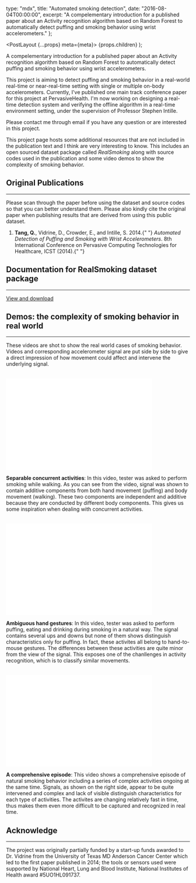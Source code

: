   type: "mdx",
  title: "Automated smoking detection",
  date: "2016-08-04T00:00:00",
  excerpt:
    "A compelementary introduction for a published paper about an Activity recognition algorithm based on Random Forest to automatically detect puffing and smoking behavior using wrist accelerometers."
};


  <PostLayout {...props} meta={meta}>
    {props.children}
  </PostLayout>
);

A compelementary introduction for a published paper about an Activity recognition algorithm based on Random Forest to automatically detect
puffing and smoking behavior using wrist accelerometers.

This project is aiming to detect puffing and smoking behavior in a real-world real-time or near-real-time setting with single or multiple on-body accelerometers. Currently, I've published one main track conference paper for this project at PervasiveHealth. I'm now working on designing a real-time detection system and verifying the offline algorithm in a real-time environment setting, under the supervision of Professor Stephen Intille.<!--more-->

Please contact me through email if you have any question or are interested in this project.

This project page hosts some additional resources that are not included in the publication text and I think are very interesting to know. This includes an open sourced dataset package called _RealSmoking_ along with source codes used in the publication and some video demos to show the complexity of smoking behavior.

## Original Publications

---

Please scan through the paper before using the dataset and source codes so that you can better understand them. Please also kindly cite the original paper when publishing results that are derived from using this public dataset.

<ol>
  <li>
    <b>Tang, Q.</b>, Vidrine, D., Crowder, E., and Intille, S. 2014.{" "}
    <i>Automated Detection of Puffing and Smoking with Wrist Accelerometers</i>.
    8th International Conference on Pervasive Computing Technologies for
    Healthcare, ICST (2014).{" "}
    <a
      href="http://eudl.eu/doi/10.4108/icst.pervasivehealth.2014.254978"
      title="download paper"
    >
      <i className="fa fa-link"></i>
    </a>
  </li>
</ol>

## Documentation for RealSmoking dataset package

---

[View and download](https://qutang.gitbooks.io/documentation-real-world-puffing-and-smoking-data/content/)

<div className="spacing"></div>

## Demos: the complexity of smoking behavior in real world

---

These videos are shot to show the real world cases of smoking behavior. Videos and corresponding accelerometer signal are put side by side to give a direct impression of how movement could affect and intervene the underlying signal.

<br />
<iframe className="center-block" width="400" height="250" src="//www.youtube.com/embed/0vuninozmh0" frameBorder="0" allowFullScreen align="center"></iframe>

**Separable concurrent activities**: In this video, tester was asked to perform smoking while walking. As you can see from the video, signal was shown to contain additive components from both hand movement (puffing) and body movement (walking). These two components are independent and additive because they are conducted by different body components. This gives us some inspiration when dealing with concurrent activities.

<br />
<iframe className="center-block" width="400" height="250" src="//www.youtube.com/embed/9ariksf8jAk" frameBorder="0" allowFullScreen></iframe>

**Ambiguous hand gestures**: In this video, tester was asked to perform puffing, eating and drinking during smoking in a natural way. The signal contains several ups and downs but none of them shows distinguish characteristics only for puffing. In fact, these activites all belong to hand-to-mouse gestures. The differences between these activities are quite minor from the view of the signal. This exposes one of the chanllenges in activity recognition, which is to classify similar movements.

<br />
<iframe className="center-block" width="400" height="250" src="//www.youtube.com/embed/FjhBPKOZ1a0" frameBorder="0" allowFullScreen></iframe>

**A comprehensive episode**: This video shows a comprehensive episode of natural smoking behavior including a series of complex activities ongoing at the same time. Signals, as shown on the right side, appear to be quite intervened and complex and lack of visible distinguish characteristics for each type of activities. The activites are changing relatively fast in time, thus makes them even more difficult to be captured and recognized in real time.

## Acknowledge

---

The project was originally partially funded by a start-up funds awarded to Dr. Vidrine from the University of Texas MD Anderson Cancer Center which led to the first paper published in 2014; the tools or sensors used were supported by National Heart, Lung and Blood Institute, National Institutes of Health award #5UO1HL091737.
